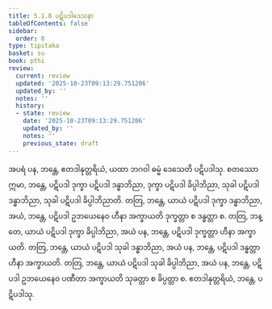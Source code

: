 ```yaml
---
title: 5.1.8 ပဋိပဒါဒေသနာ
tableOfContents: false
sidebar:
  order: 8
type: tipitaka
basket: su
book: pthi
review:
  current: review
  updated: '2025-10-23T09:13:29.751206'
  updated_by: ''
  notes: ''
  history:
  - state: review
    date: '2025-10-23T09:13:29.751206'
    updated_by: ''
    notes: ''
    previous_state: draft
---
```



<ReviewStatus review={frontmatter.review} showDetails={true} />

<HypothesisAnnotation frontmatter={frontmatter} />

<DynamicBreadcrumb />

<Division number="152" book="pthi" e="ch" v="8" p="88">

<Paragraph number="312" book="pthi">
အပရံ ပန, ဘန္တေ, ဧတဒါနုတ္တရိယံ, ယထာ ဘဂဝါ ဓမ္မံ ဒေသေတိ ပဋိပဒါသု. စတဿော ဣမာ, ဘန္တေ, ပဋိပဒါ ဒုက္ခာ ပဋိပဒါ ဒန္ဓာဘိညာ, ဒုက္ခာ ပဋိပဒါ ခိပ္ပါဘိညာ, သုခါ ပဋိပဒါ ဒန္ဓာဘိညာ, သုခါ ပဋိပဒါ ခိပ္ပါဘိညာတိ. တတြ, ဘန္တေ, ယာယံ ပဋိပဒါ ဒုက္ခာ ဒန္ဓာဘိညာ, အယံ, ဘန္တေ, ပဋိပဒါ ဥဘယေနေဝ ဟီနာ အက္ခာယတိ ဒုက္ခတ္တာ စ ဒန္ဓတ္တာ စ. တတြ, ဘန္တေ, ယာယံ ပဋိပဒါ ဒုက္ခာ ခိပ္ပါဘိညာ, အယံ ပန, ဘန္တေ, ပဋိပဒါ ဒုက္ခတ္တာ ဟီနာ အက္ခာယတိ. တတြ, ဘန္တေ, ယာယံ ပဋိပဒါ သုခါ ဒန္ဓာဘိညာ, အယံ ပန, ဘန္တေ, ပဋိပဒါ ဒန္ဓတ္တာ ဟီနာ အက္ခာယတိ. တတြ, ဘန္တေ, ယာယံ ပဋိပဒါ သုခါ ခိပ္ပါဘိညာ, အယံ ပန, ဘန္တေ, ပဋိပဒါ ဥဘယေနေဝ ပဏီတာ အက္ခာယတိ သုခတ္တာ စ ခိပ္ပတ္တာ စ. ဧတဒါနုတ္တရိယံ, ဘန္တေ, ပဋိပဒါသု.
</Paragraph>
</Division>